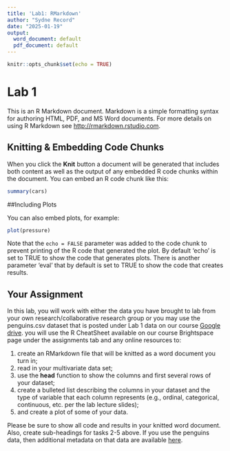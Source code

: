 ```yaml
---
title: 'Lab1: RMarkdown'
author: "Sydne Record"
date: "2025-01-19"
output:
  word_document: default
  pdf_document: default
---
```


```r
knitr::opts_chunk$set(echo = TRUE)
```

# Lab 1

This is an R Markdown document. Markdown is a simple formatting syntax for authoring HTML, PDF, and MS Word documents. For more details on using R Markdown see <http://rmarkdown.rstudio.com>.

## Knitting & Embedding Code Chunks
When you click the **Knit** button a document will be generated that includes both content as well as the output of any embedded R code chunks within the document. You can embed an R code chunk like this:

```r
summary(cars)
```

##Including Plots

You can also embed plots, for example:

```r
plot(pressure)
```

Note that the `echo = FALSE` parameter was added to the code chunk to prevent printing of the R code that generated the plot. By default 'echo' is set to TRUE to show the code that generates plots. There is another parameter 'eval' that by default is set to TRUE to show the code that creates results.

## Your Assignment
In this lab, you will work with either the data you have brought to lab from your own research/collaborative research group or you may use the penguins.csv dataset that is posted under Lab 1 data on our course [Google drive](https://drive.google.com/drive/folders/1DLR86n3vuSmx2j-bv5D3PRa7b339GaPd). you will use the R CheatSheet available on our course Brightspace page under the assignments tab and any online resources to:

1. create an RMarkdown file that will be knitted as a word document you turn in;
2. read in your multivariate data set;
3. use the **head** function to show the columns and first several rows of your dataset;
4. create a bulleted list describing the columns in your dataset and the type of variable that each column represents (e.g., ordinal, categorical, continuous, etc. per the lab lecture slides);
5. and create a plot of some of your data.

Please be sure to show all code and results in your knitted word document. Also, create sub-headings for tasks 2-5 above. If you use the penguins data, then additional metadata on that data are available [here](https://allisonhorst.github.io/palmerpenguins/).


